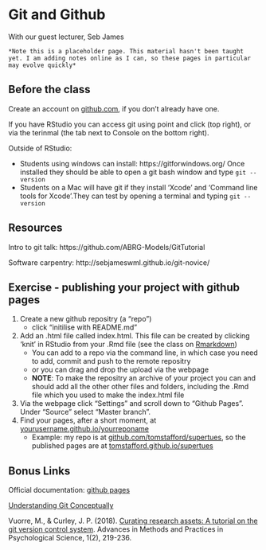 # Git and Github


With our guest lecturer, Seb James


```block
*Note this is a placeholder page. This material hasn't been taught yet. I am adding notes online as I can, so these pages in particular may evolve quickly*
```


## Before the class

Create an account on [github.com](https://github.com/), if you don't already have one.

If you have RStudio you can access git using point and click (top right), or via the terinmal (the tab next to Console on the bottom right). 

Outside of RStudio:

 * Students using windows can install: https://gitforwindows.org/ Once installed they should be able to open a git bash window and type ``git --version``
 * Students on a Mac will have git if they install 'Xcode' and 'Command line tools for Xcode'.They can test by opening a terminal and typing ``git --version``


## Resources 

Intro to git talk: https://github.com/ABRG-Models/GitTutorial

Software carpentry: http://sebjameswml.github.io/git-novice/

## Exercise - publishing your project with github pages

1. Create a new github repositry (a "repo")
    * click "initilise with README.md"
2. Add an .html file called index.html. This file can be created by clicking 'knit' in RStudio from your .Rmd file (see the class on [Rmarkdown](rmarkdown.html))
    * You can add to a repo via the command line, in which case you need to add, commit and push to the remote repositry
    * or you can drag and drop the upload via the webpage
    * **NOTE**: To make the repositry an archive of your project you can and should add all the other other files and folders, including the .Rmd file which you used to make the index.html file
3. Via the webpage click "Settings" and scroll down to "Github Pages". Under "Source" select "Master branch".
4. Find your pages, after a short moment, at [yourusername.github.io/yourreponame]()
    * Example: my repo is at [github.com/tomstafford/supertues](https://github.com/tomstafford/supertues), so the published pages are at [tomstafford.github.io/supertues](https://tomstafford.github.io/supertues/)


## Bonus Links

Official documentation: [github pages](https://help.github.com/en/github/working-with-github-pages)

[Understanding Git Conceptually](https://www.sbf5.com/~cduan/technical/git/)

Vuorre, M., & Curley, J. P. (2018). [Curating research assets: A tutorial on the git version control system](https://journals.sagepub.com/doi/full/10.1177/2515245918754826). Advances in Methods and Practices in Psychological Science, 1(2), 219-236.